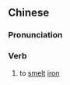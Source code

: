 {{also|冶铁}}
==Chinese==
{{zh-forms|s=冶铁}}

===Pronunciation===
{{zh-pron
|m=yětiě
|cat=v
}}

===Verb===
{{zh-verb}}

# to [[smelt]] [[iron]]